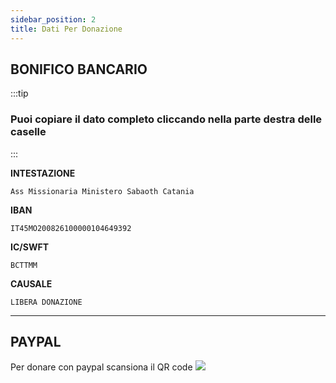 ```yaml
---
sidebar_position: 2
title: Dati Per Donazione
---
```



## BONIFICO BANCARIO

:::tip
### Puoi copiare il dato completo cliccando nella parte destra delle caselle
:::

**INTESTAZIONE**
```
Ass Missionaria Ministero Sabaoth Catania
```

**IBAN**
```
IT45MO200826100000104649392 
```

**IC/SWFT**
```
BCTTMM
```

**CAUSALE**
```
LIBERA DONAZIONE
```

---

## PAYPAL
Per donare con paypal scansiona il QR code
<img src={DocusaurusImageUrl} />